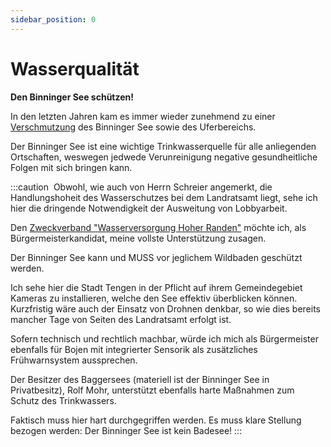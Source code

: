 ```yaml
---
sidebar_position: 0
---
```


# Wasserqualität

**Den Binninger See schützen!**

In den letzten Jahren kam es immer wieder zunehmend zu einer [Verschmutzung](https://www.suedkurier.de/region/schwarzwald/blumberg/Illegales-Baden-fuehrt-zur-Sorge-um-Wasserqualitaet-des-Binninger-Sees;art372508,9000207) des
Binninger See sowie des Uferbereichs.

Der Binninger See ist eine wichtige Trinkwasserquelle für alle anliegenden Ortschaften, weswegen
jedwede Verunreinigung negative gesundheitliche Folgen mit sich bringen kann.

:::caution ‎
Obwohl, wie auch von Herrn Schreier angemerkt, die Handlungshoheit des Wasserschutzes bei dem Landratsamt liegt,
sehe ich hier die dringende Notwendigkeit der Ausweitung von Lobbyarbeit.

Den [Zweckverband "Wasserversorgung Hoher Randen"](https://www.tengen.de/pb/home/leben+in+tengen/zweckverband+wasserversorgung+_hoher+randen_.html) möchte
ich, als Bürgermeisterkandidat, meine vollste Unterstützung zusagen.

Der Binninger See kann und MUSS vor jeglichem Wildbaden geschützt werden.

Ich sehe hier die Stadt Tengen in der Pflicht auf ihrem Gemeindegebiet Kameras zu installieren,
welche den See effektiv überblicken können. Kurzfristig wäre auch der Einsatz von Drohnen denkbar,
so wie dies bereits mancher Tage von Seiten des Landratsamt erfolgt ist.

Sofern technisch und rechtlich machbar, würde ich mich als Bürgermeister ebenfalls für
Bojen mit integrierter Sensorik als zusätzliches Frühwarnsystem aussprechen.

Der Besitzer des Baggersees (materiell ist der Binninger See in Privatbesitz), Rolf Mohr, unterstützt ebenfalls harte Maßnahmen zum Schutz des Trinkwassers.

Faktisch muss hier hart durchgegriffen werden. Es muss klare Stellung bezogen werden: Der Binninger See ist kein Badesee!
:::
